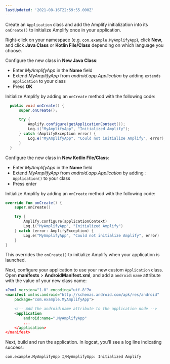 ```yaml
---
lastUpdated: '2021-08-16T22:59:55.000Z'
---
```

Create an `Application` class and add the Amplify initialization into its `onCreate()` to initialize Amplify once in your application.

Right-click on your namespace (e.g. `com.example.MyAmplifyApp`), click **New**, and click **Java Class** or **Kotlin File/Class** depending on which language you choose.

<BlockSwitcher>
<Block name="Java">

Configure the new class in **New Java Class**:

- Enter *MyAmplifyApp* in the **Name** field
- Extend *MyAmplifyApp* from *android.app.Application* by adding `extends Application` to your class
- Press **OK**

Initialize Amplify by adding an `onCreate` method with the following code:

```java
  public void onCreate() {
      super.onCreate();

      try {
          Amplify.configure(getApplicationContext());
          Log.i("MyAmplifyApp", "Initialized Amplify");
      } catch (AmplifyException error) {
          Log.e("MyAmplifyApp", "Could not initialize Amplify", error);
      }
  }
```

</Block>

<Block name="Kotlin">

Configure the new class in **New Kotlin File/Class**:

- Enter *MyAmplifyApp* in the **Name** field
- Extend *MyAmplifyApp* from *android.app.Application* by adding `: Application()` to your class
- Press enter

Initialize Amplify by adding an `onCreate` method with the following code:

```kotlin
override fun onCreate() {
    super.onCreate()

    try {
        Amplify.configure(applicationContext)
        Log.i("MyAmplifyApp", "Initialized Amplify")
    } catch (error: AmplifyException) {
        Log.e("MyAmplifyApp", "Could not initialize Amplify", error)
    }
}
```

</Block>
</BlockSwitcher>

This overrides the `onCreate()` to initialize Amplify when your application is launched.

Next, configure your application to use your new custom `Application` class. Open **manifests** > **AndroidManifest.xml**, and add a `android:name` attribute with the value of your new class name:

```xml
<?xml version="1.0" encoding="utf-8"?>
<manifest xmlns:android="http://schemas.android.com/apk/res/android"
    package="com.example.MyAmplifyApp">

    <!-- Add the android:name attribute to the application node -->
    <application
        android:name=".MyAmplifyApp"
        ...
    </application>
</manifest>
```

Next, build and run the application. In logcat, you'll see a log line indicating success:

```console
com.example.MyAmplifyApp I/MyAmplifyApp: Initialized Amplify
```
